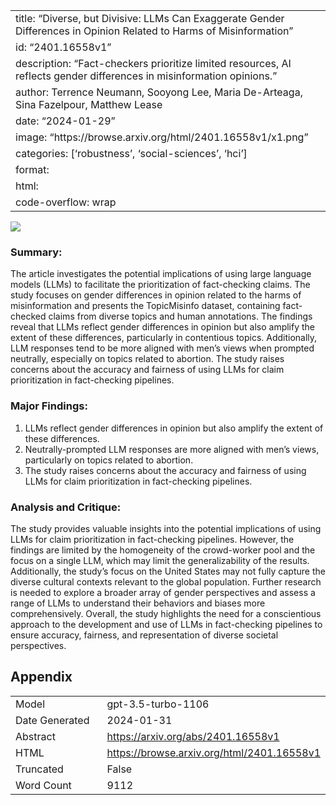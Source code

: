 
---
title: "Diverse, but Divisive: LLMs Can Exaggerate Gender Differences in Opinion Related to Harms of Misinformation"
id: "2401.16558v1"
description: "Fact-checkers prioritize limited resources, AI reflects gender differences in misinformation opinions."
author: Terrence Neumann, Sooyong Lee, Maria De-Arteaga, Sina Fazelpour, Matthew Lease
date: "2024-01-29"
image: "https://browse.arxiv.org/html/2401.16558v1/x1.png"
categories: ['robustness', 'social-sciences', 'hci']
format:
  html:
    code-overflow: wrap
---

![](https://browse.arxiv.org/html/2401.16558v1/x1.png)

### Summary:
The article investigates the potential implications of using large language models (LLMs) to facilitate the prioritization of fact-checking claims. The study focuses on gender differences in opinion related to the harms of misinformation and presents the TopicMisinfo dataset, containing fact-checked claims from diverse topics and human annotations. The findings reveal that LLMs reflect gender differences in opinion but also amplify the extent of these differences, particularly in contentious topics. Additionally, LLM responses tend to be more aligned with men's views when prompted neutrally, especially on topics related to abortion. The study raises concerns about the accuracy and fairness of using LLMs for claim prioritization in fact-checking pipelines.

### Major Findings:
1. LLMs reflect gender differences in opinion but also amplify the extent of these differences.
2. Neutrally-prompted LLM responses are more aligned with men's views, particularly on topics related to abortion.
3. The study raises concerns about the accuracy and fairness of using LLMs for claim prioritization in fact-checking pipelines.

### Analysis and Critique:
The study provides valuable insights into the potential implications of using LLMs for claim prioritization in fact-checking pipelines. However, the findings are limited by the homogeneity of the crowd-worker pool and the focus on a single LLM, which may limit the generalizability of the results. Additionally, the study's focus on the United States may not fully capture the diverse cultural contexts relevant to the global population. Further research is needed to explore a broader array of gender perspectives and assess a range of LLMs to understand their behaviors and biases more comprehensively. Overall, the study highlights the need for a conscientious approach to the development and use of LLMs in fact-checking pipelines to ensure accuracy, fairness, and representation of diverse societal perspectives.

## Appendix

|          |          |
|----------|----------|
| Model     | gpt-3.5-turbo-1106       |
| Date Generated     | 2024-01-31       |
| Abstract | [https://arxiv.org/abs/2401.16558v1](https://arxiv.org/abs/2401.16558v1)        |
| HTML     | [https://browse.arxiv.org/html/2401.16558v1](https://browse.arxiv.org/html/2401.16558v1)       |
| Truncated       | False       |
| Word Count       | 9112       |
